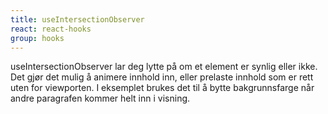 ```yaml
---
title: useIntersectionObserver
react: react-hooks
group: hooks
---
```



<Ingress>
    useIntersectionObserver lar deg lytte på om et element er synlig eller ikke. Det gjør det mulig å animere innhold
    inn, eller prelaste innhold som er rett uten for viewporten. I eksemplet brukes det til å bytte bakgrunnsfarge når
    andre paragrafen kommer helt inn i visning.
</Ingress>

<ComponentExample title="useIntersectionObserver" component={IntersectionObserverExample} />
